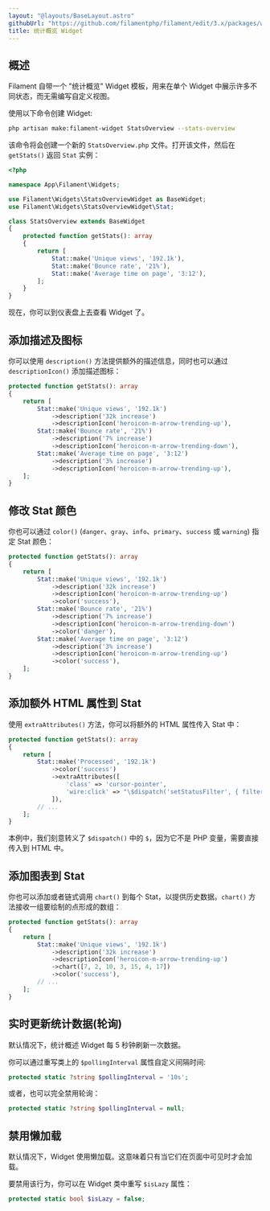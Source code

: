 ```yaml
---
layout: "@layouts/BaseLayout.astro"
githubUrl: "https://github.com/filamentphp/filament/edit/3.x/packages/widgets/docs/02-stats-overview.md"
title: 统计概览 Widget
---
```


## 概述

Filament 自带一个 "统计概览" Widget 模板，用来在单个 Widget 中展示许多不同状态，而无需编写自定义视图。

使用以下命令创建 Widget:

```bash
php artisan make:filament-widget StatsOverview --stats-overview
```

该命令将会创建一个新的 `StatsOverview.php` 文件。打开该文件，然后在 `getStats()` 返回 `Stat` 实例：

```php
<?php

namespace App\Filament\Widgets;

use Filament\Widgets\StatsOverviewWidget as BaseWidget;
use Filament\Widgets\StatsOverviewWidget\Stat;

class StatsOverview extends BaseWidget
{
    protected function getStats(): array
    {
        return [
            Stat::make('Unique views', '192.1k'),
            Stat::make('Bounce rate', '21%'),
            Stat::make('Average time on page', '3:12'),
        ];
    }
}
```

现在，你可以到仪表盘上去查看 Widget 了。

## 添加描述及图标

你可以使用 `description()` 方法提供额外的描述信息，同时也可以通过 `descriptionIcon()` 添加描述图标：

```php
protected function getStats(): array
{
    return [
        Stat::make('Unique views', '192.1k')
            ->description('32k increase')
            ->descriptionIcon('heroicon-m-arrow-trending-up'),
        Stat::make('Bounce rate', '21%')
            ->description('7% increase')
            ->descriptionIcon('heroicon-m-arrow-trending-down'),
        Stat::make('Average time on page', '3:12')
            ->description('3% increase')
            ->descriptionIcon('heroicon-m-arrow-trending-up'),
    ];
}
```

## 修改 Stat 颜色

你也可以通过 `color()` (`danger`、`gray`、`info`、`primary`、`success` 或 `warning`) 指定 Stat 颜色：

```php
protected function getStats(): array
{
    return [
        Stat::make('Unique views', '192.1k')
            ->description('32k increase')
            ->descriptionIcon('heroicon-m-arrow-trending-up')
            ->color('success'),
        Stat::make('Bounce rate', '21%')
            ->description('7% increase')
            ->descriptionIcon('heroicon-m-arrow-trending-down')
            ->color('danger'),
        Stat::make('Average time on page', '3:12')
            ->description('3% increase')
            ->descriptionIcon('heroicon-m-arrow-trending-up')
            ->color('success'),
    ];
}
```

## 添加额外 HTML 属性到 Stat

使用 `extraAttributes()` 方法，你可以将额外的 HTML 属性传入 Stat 中：

```php
protected function getStats(): array
{
    return [
        Stat::make('Processed', '192.1k')
            ->color('success')
            ->extraAttributes([
                'class' => 'cursor-pointer',
                'wire:click' => "\$dispatch('setStatusFilter', { filter: 'processed' })",
            ]),
        // ...
    ];
}
```

本例中，我们刻意转义了 `$dispatch()` 中的 `$`，因为它不是 PHP 变量，需要直接传入到 HTML 中。

## 添加图表到 Stat

你也可以添加或者链式调用 `chart()` 到每个 Stat，以提供历史数据。`chart()` 方法接收一组要绘制的点形成的数组：

```php
protected function getStats(): array
{
    return [
        Stat::make('Unique views', '192.1k')
            ->description('32k increase')
            ->descriptionIcon('heroicon-m-arrow-trending-up')
            ->chart([7, 2, 10, 3, 15, 4, 17])
            ->color('success'),
        // ...
    ];
}
```

## 实时更新统计数据(轮询)

默认情况下，统计概述 Widget 每 5 秒钟刷新一次数据。

你可以通过重写类上的 `$pollingInterval` 属性自定义间隔时间:

```php
protected static ?string $pollingInterval = '10s';
```

或者，也可以完全禁用轮询：

```php
protected static ?string $pollingInterval = null;
```

## 禁用懒加载

默认情况下，Widget 使用懒加载。这意味着只有当它们在页面中可见时才会加载。

要禁用该行为，你可以在 Widget 类中重写 `$isLazy` 属性：

```php
protected static bool $isLazy = false;
```
